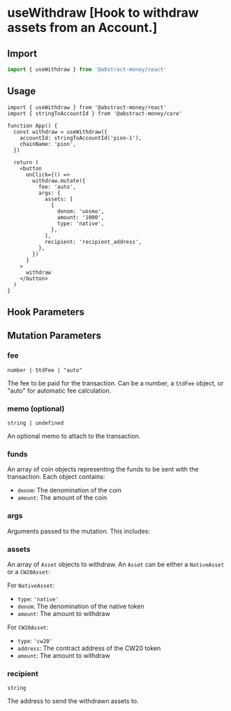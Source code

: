 
# useWithdraw [Hook to withdraw assets from an Account.]

## Import

```ts twoslash 
import { useWithdraw } from '@abstract-money/react'
```

## Usage

```tsx twoslash [index.tsx]
import { useWithdraw } from '@abstract-money/react'
import { stringToAccountId } from '@abstract-money/core'

function App() {
  const withdraw = useWithdraw({
    accountId: stringToAccountId('pion-1'),
    chainName: 'pion',
  })

  return (
    <button
      onClick={() =>
        withdraw.mutate({
          fee: 'auto',
          args: {
            assets: [
              {
                denom: 'uosmo',
                amount: '1000',
                type: 'native',
              },
            ],
            recipient: 'recipient_address',
          },
        })
      }
    >
      withdraw
    </button>
  )
}
```

## Hook Parameters
<ParameterCommonSnippet/>
<ParameterMutationSnippet />

## Mutation Parameters

### fee

`number | StdFee | "auto"`

The fee to be paid for the transaction. Can be a number, a `StdFee` object, or "auto" for automatic fee calculation.

### memo (optional)

`string | undefined`

An optional memo to attach to the transaction.

### funds

An array of coin objects representing the funds to be sent with the transaction. Each object contains:

- `denom`: The denomination of the coin
- `amount`: The amount of the coin

### args

Arguments passed to the mutation. This includes:

### assets

An array of `Asset` objects to withdraw. An `Asset` can be either a `NativeAsset` or a `CW20Asset`:

For `NativeAsset`:

- `type`: `'native'`
- `denom`: The denomination of the native token
- `amount`: The amount to withdraw


For `CW20Asset`:

- `type`: `'cw20'`
- `address`: The contract address of the CW20 token
- `amount`: The amount to withdraw

### recipient

`string`

The address to send the withdrawn assets to.